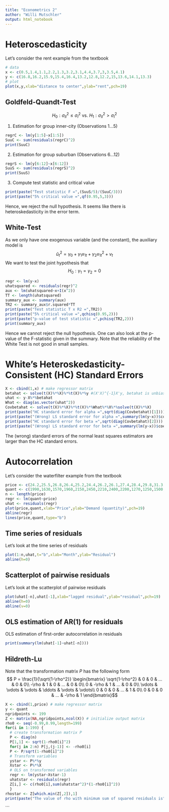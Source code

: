 ---
title: "Econometrics 2"
author: "Willi Mutschler"
output: html_notebook
---
# Heteroscedasticity
Let's consider the rent example from the textbook
```{r}
# data
x <- c(0.5,1.4,1.1,2.2,1.3,3.2,3.1,4.4,3.7,3,3.5,4.1)
y <- c(16.8,16.2,15.9,15.4,16.4,13.2,12.8,12.2,15,13.6,14.1,13.3)
# plot
plot(x,y,xlab="distance to center",ylab="rent",pch=19)
```

## Goldfeld-Quandt-Test

$$H_0: \sigma^2_{II} \leq  \sigma^2_{I} \text{ vs. } H_1: \sigma^2_{II} >  \sigma^2_{I}$$

1. Estimation for group inner-city (Observations 1...5)
```{r}
regrC <- lm(y[1:5]~x[1:5])
SuuC <- sum(residuals(regrC)^2)
print(SuuC)
```

2. Estimation for group suburban (Observations 6...12)
```{r}
regrS <- lm(y[6:12]~x[6:12])
SuuS <- sum(residuals(regrS)^2)
print(SuuS)
```

3. Compute test statistic and critical value
```{r}
print(paste("Test statistic F =",(SuuS/5)/(SuuC/3)))
print(paste("5% critical value =",qf(0.95,5,3)))
```
Hence, we reject the null hypothesis. It seems like there is heteroskedasticity in the error term.

## White-Test
As we only have one exogenous variable (and the constant), the auxiliary model is
$$\hat{u}_t^2 = \gamma_0 + \gamma_1 x_{1t} + \gamma_2 x_{1t}^2 + v_t$$
We want to test the joint hypothesis that $$H_0: \gamma_1=\gamma_2=0$$
```{r}
regr <- lm(y~x)
uhatsquared <- residuals(regr)^2
aux <- lm(uhatsquared~x+I(x^2))
TT <- length(uhatsquared)
summary_aux <- summary(aux)
TR2 <- summary_aux$r.squared*TT
print(paste("Test statistic T x R2 =",TR2))
print(paste("5% critical value =",qchisq(0.95,2)))
print(paste("p-value of test statistic =",pchisq(TR2,2)))
print(summary_aux)
```
Hence we cannot reject the null hypothesis. One can also look at the p-value of the F-statistic given in the summary. Note that the reliability of the White Test is not good in small samples.

# White's Heteroskedasticity-Consistent (HC) Standard Errors
```{r}
X <- cbind(1,x) # make regressor matrix
betahat <- solve(t(X)%*%X)%*%t(X)%*%y #(X'X)^{-1}X'y, betahat is unbiased
uhat <- y-X%*%betahat 
What <- diag(as.vector(uhat^2))
Covbetahat <- solve(t(X)%*%X)%*%t(X)%*%What%*%X%*%solve(t(X)%*%X)
print(paste("HC standard error for alpha =",sqrt(diag(Covbetahat)[1])))
print(paste("(Wrong) LS standard error for alpha =",summary(lm(y~x))$coefficients[1,2]))
print(paste("HC standard error for beta =",sqrt(diag(Covbetahat)[2])))
print(paste("(Wrong) LS standard error for beta =",summary(lm(y~x))$coefficients[2,2]))
```
The (wrong) standard errors of the normal least squares estimators are larger than the HC standard errors.

# Autocorrelation
Let's consider the waterfilter example from the textbook

```{r}
price <- c(24.2,25.5,26.8,26.4,25.2,24.4,26.2,26.1,27.4,28.4,29.8,31.3,32.2,32.4,33.2,34,33.7,32.8,31.3,30.9,30,28.3,27.5,26.8)
quant <- c(1990,1630,1570,1960,2150,2450,2210,2400,2200,1270,1250,1500,1700,1450,1480,1450,1000,1080,1270,1520,1820,1660,1500,1810)
n <- length(price)
regr <- lm(quant~price)
uhat <- residuals(regr)
plot(price,quant,xlab="Price",ylab="Demand (quantity)",pch=19)
abline(regr)
lines(price,quant,type="b")

```

## Time series of residuals
Let's look at the time series of residuals
```{r}
plot(1:n,uhat,t="b",xlab="Month",ylab="Residual")
abline(h=0)
```

## Scatterplot of pairwise residuals
Let's look at the scatterplot of pairwise residuals
```{r}
plot(uhat[-n],uhat[-1],xlab="lagged residual",ylab="residual",pch=19)
abline(h=0)
abline(v=0)
```

## OLS estimation of AR(1) for residuals
OLS estimation of first-order autocorrelation in residuals
```{r}
print(summary(lm(uhat[-1]~uhat[-n])))
```


## Hildreth-Lu
Note that the transformation matrix $P$ has the following form
$$ P = 
\frac{1}{\sqrt{1-\rho^2}}
\begin{bmatrix}
\sqrt{1-\rho^2} & 0 & 0 & ... & 0 & 0\\
-\rho & 1 & 0 & ... & 0 & 0\\
0 & -\rho & 1 & ... & 0 & 0\\
\vdots & \vdots & \vdots & \ddots & \vdots & \vdots\\
0 & 0 & 0 & ... & 1 & 0\\
0 & 0 & 0 & ... & -\rho & 1
\end{bmatrix}$$
```{r}
X <- cbind(1,price) # make regressor matrix
y <- quant
ngridpoints <- 199
Z <- matrix(NA,ngridpoints,ncol(X)) # initialize output matrix
rho0 <- seq(-0.99,0.99,length=199)
for(i in 1:199) {
  # create transformation matrix P
  P <- diag(n)
  P[1,1] <- sqrt(1-rho0[i]^2)
  for(j in 2:n) P[j,(j-1)] <- -rho0[i]
  P <- P/sqrt(1-rho0[i]^2)
  # Transform variables
  ystar <- P%*%y
  Xstar <- P%*%X
  # OLS on transformed variables
  regr <- lm(ystar~Xstar-1)
  uhatstar <- residuals(regr)
  Z[i,] <- c(rho0[i],sum(uhatstar^2)*(1-rho0[i]^2))
  }
rhostar <- Z[which.min(Z[,2]),1]
print(paste("The value of rho with minimum sum of squared residuals is",rhostar))
```

```

